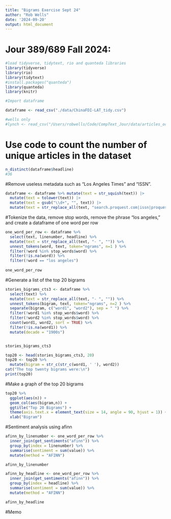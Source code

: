 ```yaml
---
title: "Bigrams Exercise Sept 24"
author: "Rob Wells"
date: '2024-09-20'
output: html_document
---
```


# Jour 389/689 Fall 2024:

```r
#load tidyverse, tidytext, rio and quanteda libraries
library(tidyverse)
library(rio)
library(tidytext)
#install.packages("quanteda")
library(quanteda)
library(knitr)


```

```r
#Import dataframe 

dataframe <- read_csv("./data/ChinaFDI-LAT_tidy.csv")

#wells only
#lynch <- read_csv("/Users/robwells/Code/CompText_Jour/data/articles_oct_19.csv")
```


# Use code to count the number of unique articles in the dataset

```r
n_distinct(dataframe$headline)
#36
```

#Remove useless metadata such as "Los Angeles Times" and "ISSN".
```r

dataframe <- dataframe %>% mutate(text = str_squish(text)) |> 
  mutate(text = tolower(text)) |>  
  mutate(text = gsub("\\d+", "", text)) |>
  mutate(text = str_replace_all(text, "search.proquest.com|issn|proquest|info times|info|caption|photo|periodicals|publication|los angeles|los angeles times|calif|url|https|docview|copyright|id|los angeles, calif\\.", ""))
```
#Tokenize the data, remove stop words, remove the phrase "los angeles," and create a dataframe of one word per row

```r

one_word_per_row <- dataframe %>% 
  select(text, linenumber, headline) %>% 
  mutate(text = str_replace_all(text, "- ", "")) %>% 
  unnest_tokens(word, text, token="ngrams", n=1 ) %>%
  filter(!word %in% stop_words$word) %>%
  filter(!is.na(word)) %>%
  filter(!word == "los angeles")
  
one_word_per_row

```
#Generate a list of the top 20 bigrams

```r
stories_bigrams_cts3 <- dataframe %>% 
  select(text) %>% 
  mutate(text = str_replace_all(text, "- ", "")) %>% 
  unnest_tokens(bigram, text, token="ngrams", n=2 ) %>% 
  separate(bigram, c("word1", "word2"), sep = " ") %>% 
  filter(!word1 %in% stop_words$word) %>%
  filter(!word2 %in% stop_words$word) %>% 
  count(word1, word2, sort = TRUE) %>% 
  filter(!is.na(word1)) %>% 
  mutate(decade = "1900s")


stories_bigrams_cts3

top20 <- head(stories_bigrams_cts3, 20)
top20 <- top20 %>%
  mutate(bigram = str_c(str_c(word1, ' '), word2))
cat("The top twenty bigrams were:\n")
print(top20)
```
#Make a graph of the top 20 bigrams 
```r
top20 %>%
  ggplot(aes(n)) + 
  geom_col(aes(bigram,n)) +
  ggtitle("Top 20 Bigrams") + 
  theme(axis.text.x = element_text(size = 14, angle = 90, hjust = 1)) + 
  xlab("Bigram")

```


#Sentiment analysis using afinn
```r

afinn_by_linenumber <- one_word_per_row %>% 
  inner_join(get_sentiments("afinn")) %>% 
  group_by(index = linenumber) %>% 
  summarise(sentiment = sum(value)) %>% 
  mutate(method = "AFINN")

afinn_by_linenumber

afinn_by_headline <- one_word_per_row %>% 
  inner_join(get_sentiments("afinn")) %>% 
  group_by(index = headline) %>% 
  summarise(sentiment = sum(value)) %>% 
  mutate(method = "AFINN")

afinn_by_headline
```
#Memo
<!--
This activity was definitely a challenge as I had to each step on my own. I found it difficult to decide what specific phrases should be filtered out prior to making the bigrams, but I found that creating bigrams and seeing which irrelevant words came up the most were good ones to filter out. I find it interesting that the most common bigram was "real estate", which implies there is a lot of Chinese people involved in the US real estate industry. I also find it interesting that the second most common bigram was "national security", which is not surprising given the increase in suspicions that the US government holds toward the Chinese government when it comes to technology and data, as well as other national security concerns. However, I wonder what this has to do with the discussion of business, and if this indicates a level of biases in these articles. Although this is a question I have, further research would need to be done before reaching this conclusion.

I had a lot of trouble with the sentiment analysis. I am not sure if I chose good ways the group the data, so the numbers are a bit confusing. One article has a score of -42, which I do not know if that is a sum of different scores or if it is just very negative according to the Afinn lexicon. I definitely will need some more progress with sentiment analysis prior to the final project.
-->

### 
